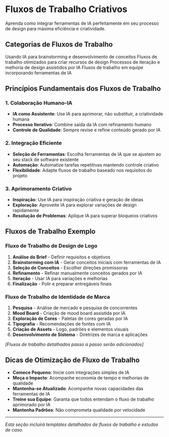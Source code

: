 # Fluxos de Trabalho Criativos


<Callout type="info" emoji="⚡">
  Aprenda como integrar ferramentas de IA perfeitamente em seu processo de design para máxima eficiência e criatividade.
</Callout>

## Categorias de Fluxos de Trabalho

<Cards>
  <Card title="Ideação & Conceito" href="/workflows/ideation">
    Usando IA para brainstorming e desenvolvimento de conceitos
  </Card>
  <Card title="Criação de Assets" href="/workflows/asset-creation">
    Fluxos de trabalho otimizados para criar recursos de design
  </Card>
  <Card title="Iteração & Refinamento" href="/workflows/iteration">
    Processos de iteração e melhoria de design assistidos por IA
  </Card>
  <Card title="Colaboração" href="/workflows/collaboration">
    Fluxos de trabalho em equipe incorporando ferramentas de IA
  </Card>
</Cards>

## Princípios Fundamentais dos Fluxos de Trabalho

### 1. Colaboração Humano-IA
- **IA como Assistente**: Use IA para aprimorar, não substituir, a criatividade humana
- **Processo Iterativo**: Combine saída da IA com refinamento humano
- **Controle de Qualidade**: Sempre revise e refine conteúdo gerado por IA

### 2. Integração Eficiente
- **Seleção de Ferramentas**: Escolha ferramentas de IA que se ajustem ao seu stack de software existente
- **Automação**: Automatize tarefas repetitivas mantendo controle criativo
- **Flexibilidade**: Adapte fluxos de trabalho baseado nos requisitos do projeto

### 3. Aprimoramento Criativo
- **Inspiração**: Use IA para inspiração criativa e geração de ideias
- **Exploração**: Aproveite IA para explorar variações de design rapidamente
- **Resolução de Problemas**: Aplique IA para superar bloqueios criativos

## Fluxos de Trabalho Exemplo

### Fluxo de Trabalho de Design de Logo
1. **Análise do Brief** - Definir requisitos e objetivos
2. **Brainstorming com IA** - Gerar conceitos iniciais com ferramentas de IA
3. **Seleção de Conceitos** - Escolher direções promissoras
4. **Refinamento** - Refinar manualmente conceitos gerados por IA
5. **Iteração** - Usar IA para variações e melhorias
6. **Finalização** - Polir e preparar entregáveis finais

### Fluxo de Trabalho de Identidade de Marca
1. **Pesquisa** - Análise de mercado e pesquisa de concorrentes
2. **Mood Board** - Criação de mood board assistida por IA
3. **Exploração de Cores** - Paletas de cores geradas por IA
4. **Tipografia** - Recomendações de fontes com IA
5. **Criação de Assets** - Logo, padrões e elementos visuais
6. **Desenvolvimento de Sistema** - Diretrizes de marca e aplicações

*[Fluxos de trabalho detalhados passo a passo serão adicionados]*

## Dicas de Otimização de Fluxo de Trabalho

- **Comece Pequeno**: Inicie com integrações simples de IA
- **Meça o Impacto**: Acompanhe economia de tempo e melhorias de qualidade
- **Mantenha-se Atualizado**: Acompanhe novas capacidades das ferramentas de IA
- **Treine sua Equipe**: Garanta que todos entendam o fluxo de trabalho aprimorado por IA
- **Mantenha Padrões**: Não comprometa qualidade por velocidade

---

*Esta seção incluirá templates detalhados de fluxos de trabalho e estudos de caso.*
